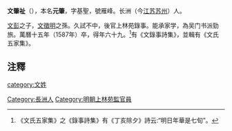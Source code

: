 '''文肇祉'''（{{bd|1519年||1587年}}），本名'''元肇'''，字基聖，號雁峰。长洲（今[[江苏|江苏]][[苏州|苏州]]）人。

[[文彭|文彭]]之子，[[文徵明|文徵明]]之孫。久試不中，後官上林苑錄事。能承家学，為吴门书派勁旅。萬曆十五年（1587年）卒，得年六十九。<ref>《文氏五家集》之《錄事詩集》有《丁亥除夕》詩云:“明日年華是七旬”。</ref>有《文錄事詩集》，並輯有《文氏五家集》。

==注釋==
{{reflist}}

[[category:文姓|category:文姓]]
[[Category:長洲人|Category:長洲人]]
[[Category:明朝上林苑監官員|Category:明朝上林苑監官員]]